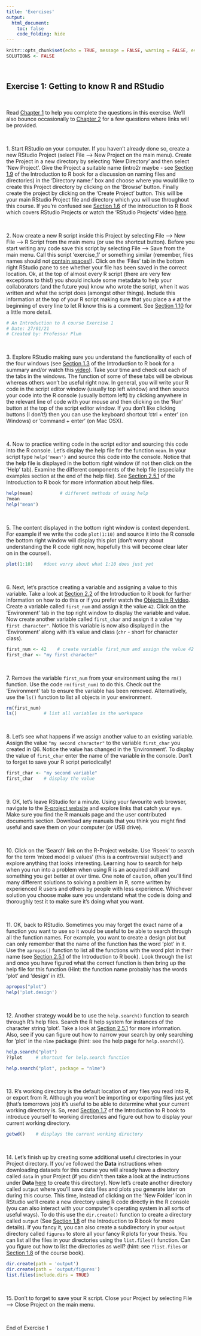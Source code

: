 ```yaml
---
title: 'Exercises'
output: 
  html_document:
    toc: false
    code_folding: hide
---
```


```r
knitr::opts_chunk$set(echo = TRUE, message = FALSE, warning = FALSE, eval = FALSE, cache = FALSE)
SOLUTIONS <- FALSE
```

\  

## Exercise 1: Getting to know R and RStudio

\  

Read [Chapter 1](https://intro2r.com/chap1.html) to help you complete the questions in this exercise. We'll also bounce occasionally to [Chapter 2](https://intro2r.com/basics_r.html) for a few questions where links will be provided.

\  

1\. Start RStudio on your computer. If you haven't already done so, create a new RStudio Project (select File --> New Project on the main menu). Create the Project in a new directory by selecting 'New Directory' and then select 'New Project'. Give the Project a suitable name (intro2r maybe - see [Section 1.9](https://intro2r.com/file_names.html) of the Introduction to R book for a discussion on naming files and directories) in the 'Directory name:' box and choose where you would like to create this Project directory by clicking on the 'Browse' button. Finally create the project by clicking on the 'Create Project' button. This will be your main RStudio Project file and directory which you will use throughout this course. If you're confused see [Section 1.6](https://intro2r.com/rsprojs.html) of the introduction to R Book which covers RStudio Projects or watch the 'RStudio Projects' video [here](https://alexd106.github.io/BI5009/howto.html).

\  

2\. Now create a new R script inside this Project by selecting File --> New File --> R Script from the main menu (or use the shortcut button). Before you start writing any code save this script by selecting File --> Save from the main menu. Call this script 'exercise_1' or something similar (remember, files names should not [contain spaces!](https://intro2r.com/file_names.html)). Click on the 'Files' tab in the bottom right RStudio pane to see whether your file has been saved in the correct location. Ok, at the top of almost every R script (there are very few exceptions to this!) you should include some metadata to help your collaborators (and the future you) know who wrote the script, when it was written and what the script does (amongst other things). Include this information at the top of your R script making sure that you place a `#` at the beginning of every line to let R know this is a comment. See [Section 1.10](https://intro2r.com/proj_doc.html#proj_doc) for a little more detail.  

```r
# An Introduction to R course Exercise 1
# Date: 27/01/21
# Created by: Professor Plum
```

\  

3\. Explore RStudio making sure you understand the functionality of each of the four windows (see [Section 1.3](https://intro2r.com/rstudio_orient.html#rstudio_orient) of the Introduction to R book for a summary and/or watch this [video](https://alexd106.github.io/PGR-R/howto.html#rstudio-vid)). Take your time and check out each of the tabs in the windows. The function of some of these tabs will be obvious whereas others won't be useful right now. In general, you will write your R code in the script editor window (usually top left window) and then source your code into the R console (usually bottom left) by clicking anywhere in the relevant line of code with your mouse and then clicking on the 'Run' button at the top of the script editor window. If you don't like clicking buttons (I don't!) then you can use the keyboard shortcut 'ctrl + enter' (on Windows) or 'command + enter' (on Mac OSX).

\  

4\. Now to practice writing code in the script editor and sourcing this code into the R console. Let's display the help file for the function `mean`. In your script type `help('mean')` and source this code into the console. Notice that the help file is displayed in the bottom right window (if not then click on the 'Help' tab). Examine the different components of the help file (especially the examples section at the end of the help file). See [Section 2.5.1](https://intro2r.com/help.html#r-help) of the Introduction to R book for more information about help files.

```r
help(mean)          # different methods of using help
?mean
help("mean")
```

\  

5\. The content displayed in the bottom right window is context dependent. For example if we write the code `plot(1:10)` and source it into the R console the bottom right window will display this plot (don't worry about understanding the R code right now, hopefully this will become clear later on in the course!). 

```r
plot(1:10)    #dont worry about what 1:10 does just yet
```

\  

6\. Next, let's practice creating a variable and assigning a value to this variable. Take a look at [Section 2.2](https://intro2r.com/objects-in-r.html) of the Introduction to R book for further information on how to do this or if you prefer watch the [Objects in R video](https://alexd106.github.io/PGR-R/howto.html#objs-vid). Create a variable called `first_num` and assign it the value `42`. Click on the 'Environment' tab in the top right window to display the variable and value. Now create another variable called `first_char` and assign it a value `"my first character"`. Notice this variable is now also displayed in the 'Environment' along with it's value and class (`chr` - short for character class).

```r
first_num <- 42    # create variable first_num and assign the value 42
first_char <- "my first character"
```

\  

7\. Remove the variable `first_num` from your environment using the `rm()` function. Use the code `rm(first_num)` to do this. Check out the 'Environment' tab to ensure the variable has been removed. Alternatively, use the `ls()` function to list all objects in your environment. 

```r
rm(first_num)
ls()          # list all variables in the workspace 
```

\  

8\. Let's see what happens if we assign another value to an existing variable. Assign the value `"my second character"` to the variable `first_char` you created in Q6. Notice the value has changed in the 'Environment'. To display the value of `first_char` enter the name of the variable in the console. Don't to forget to save your R script periodically! 

```r
first_char <- "my second variable"
first_char    # display the value 
```

\  

9\. OK, let's leave RStudio for a minute. Using your favourite web browser, navigate to the [R-project website](http://www.r-project.org) and explore links that catch your eye. Make sure you find the R manuals page and the user contributed documents section. Download any manuals that you think you might find useful and save them on your computer (or USB drive).

\  

10\. Click on the 'Search' link on the R-Project website. Use 'Rseek' to search for the term 'mixed model p values' (this is a controversial subject!) and explore anything that looks interesting. Learning how to search for help when you run into a problem when using R is an acquired skill and something you get better at over time. One note of caution, often you'll find many different solutions to solving a problem in R, some written by experienced R users and others by people with less experience. Whichever solution you choose make sure you understand what the code is doing and thoroughly test it to make sure it's doing what you want.

\  

11\.	OK, back to RStudio. Sometimes you may forget the exact name of a function you want to use so it would be useful to be able to search through all the function names. For example, you want to create a design plot but can only remember that the name of the function has the word 'plot' in it. Use the `apropos()` function to list all the functions with the word plot in their name (see [Section 2.5.1](https://intro2r.com/help.html#help) of the Introduction to R book). Look through the list and once you have figured what the correct function is then bring up the help file for this function (Hint: the function name probably has the words 'plot' and 'design' in it!). 

```r
apropos("plot")
help('plot.design')
```

\  

12\. Another strategy would be to use the `help.search()` function to search through R's help files. Search the R help system for instances of the character string ‘plot’. Take a look at [Section 2.5.1](https://intro2r.com/help.html#r-help) for more information. Also, see if you can figure out how to narrow your search by only searching for ‘plot’ in the `nlme` package (hint: see the help page for `help.search()`).

```r
help.search("plot")
??plot     # shortcut for help.search function

help.search("plot", package = "nlme")
```

\  

13\.	R's working directory is the default location of any files you read into R, or export from R. Although you won't be importing or exporting files just yet (that's tomorrows job) it's useful to be able to determine what your current working directory is. So, read [Section 1.7](https://intro2r.com/work-d.html) of the Introduction to R book to introduce yourself to working directories and figure out how to display your current working directory.

```r
getwd()    # displays the current working directory 
```

\  

14\.	Let's finish up by creating some additional useful directories in your Project directory. If you've followed the **Data <i class="fa fa-download" aria-hidden="true"></i>** instructions when downloading datasets for this course you will already have a directory called `data` in your Project (if you didn't then take a look at the instructions under **Data <i class="fa fa-download" aria-hidden="true"></i>** [here](https://alexd106.github.io/PGR-R/data.html) to create this directory). Now let's create another directory called `output` where you'll save data files and plots you generate later on during this course. This time, instead of clicking on the 'New Folder' icon in RStudio we'll create a new directory using R code directly in the R console (you can also interact with your computer's operating system in all sorts of useful ways). To do this use the `dir.create()` function to create a directory called `output` (See [Section 1.8](https://intro2r.com/dir_struct.html) of the Introduction to R book for more details). If you fancy it, you can also create a subdirectory in your `output` directory called `figures` to store all your fancy R plots for your thesis. You can list all the files in your directories using the `list.files()` function. Can you figure out how to list the directories as well? (hint: see `?list.files` or [Section 1.8](https://intro2r.com/dir_struct.html) of the course book).

```r
dir.create(path = 'output')
dir.create(path = 'output/figures')
list.files(include.dirs = TRUE)
```

\  

15\. Don't to forget to save your R script. Close your Project by selecting File --> Close Project on the main menu.

\  

End of Exercise 1
